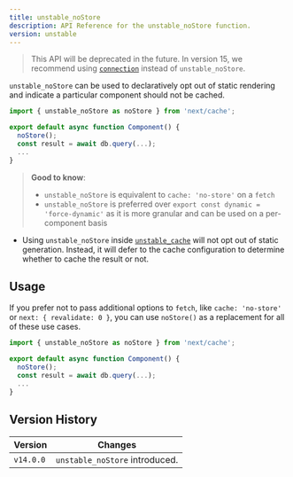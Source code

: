 ```yaml
---
title: unstable_noStore
description: API Reference for the unstable_noStore function.
version: unstable
---
```


> This API will be deprecated in the future. In version 15, we recommend using [`connection`](/docs/app/api-reference/functions/connection) instead of `unstable_noStore`.

`unstable_noStore` can be used to declaratively opt out of static rendering and indicate a particular component should not be cached.

```jsx
import { unstable_noStore as noStore } from 'next/cache';

export default async function Component() {
  noStore();
  const result = await db.query(...);
  ...
}
```

> **Good to know**:
>
> - `unstable_noStore` is equivalent to `cache: 'no-store'` on a `fetch`
> - `unstable_noStore` is preferred over `export const dynamic = 'force-dynamic'` as it is more granular and can be used on a per-component basis

- Using `unstable_noStore` inside [`unstable_cache`](/docs/app/api-reference/functions/unstable_cache) will not opt out of static generation. Instead, it will defer to the cache configuration to determine whether to cache the result or not.

## Usage

If you prefer not to pass additional options to `fetch`, like `cache: 'no-store'` or `next: { revalidate: 0 }`, you can use `noStore()` as a replacement for all of these use cases.

```jsx
import { unstable_noStore as noStore } from 'next/cache';

export default async function Component() {
  noStore();
  const result = await db.query(...);
  ...
}
```

## Version History

| Version   | Changes                        |
| --------- | ------------------------------ |
| `v14.0.0` | `unstable_noStore` introduced. |
